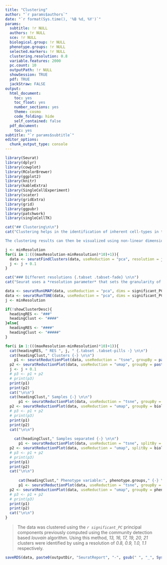 ```yaml
---
title: "Clustering"
author: "`r params$authors`"
date: "`r format(Sys.time(), '%B %d, %Y')`"
params:
  subtitle: !r NULL
  authors: !r NULL
  sce: !r NULL
  biological.group: !r NULL
  phenotype.groups: !r NULL
  selected.markers: !r NULL
  clustering.resolution: 0.8
  variable.features: 2000
  pc.count: 10
  outputPath: !r NULL
  showSession: TRUE
  pdf: TRUE
  jackStraw: FALSE
output:
  html_document:
    toc: yes
    toc_float: yes
    number_sections: yes
    theme: cosmo
    code_folding: hide
    self_contained: false
  pdf_document:
    toc: yes
subtitle: "`r params$subtitle`"
editor_options:
  chunk_output_type: console
---
```

```r
library(Seurat)
library(dplyr)
library(cowplot)
library(RColorBrewer)
library(ggplot2)
library(knitr)
library(kableExtra)
library(SingleCellExperiment)
library(scater)
library(gridExtra)
library(grid)
library(ggpubr)
library(patchwork)
library(singleCellTK)
```

```r
cat("## Clustering\n\n")
cat("Clustering helps in the identification of inherent cell-types in the data in an unsupervised manner by discovering the natural clusters that may exist on the basis of the transcriptome. Seurat uses the principal components for its graph-based clustering approach where it iteratively groups cells with similar expression patterns together into highly interconnected communities.  

The clustering results can then be visualized using non-linear dimensionality reduction techniques including tSNE and UMAP. The goal of these algorithms is essentially to understand the structure of the data in high-dimensional space in order to place similar cells together in low-dimensional space thus making visualizing clusters much more intuitive. Cells in the data within the graph-based clusters determined above should co-localize on these plots. ")
```

<!-- Compute -->
```r
j <- minResolution
for(i in 1:(((maxResolution-minResolution)*10)+1)){
  data <- seuratFindClusters(data, useReduction = "pca", resolution = j, verbose = FALSE)
  j <- j + 0.1
}
```

<!-- Plot -->
```r
cat("### Different resolutions {.tabset .tabset-fade} \n\n")
cat("Seurat uses a *resolution parameter* that sets the granularity of the clustering, with increased values leading to a greater number of identified clusters. The choice of resolution is slightly subjective and often varies on the size of the input data. Typically, for larger datasets, the optimal resolution often increases. The different clustering results are provided below using a set of different resolutions (ranging from 0.3 to 1.5) which can be visualized using tSNE and UMAP plots below:")
```

<!-- #### tSNE {.tabset .tabset-pills -} -->
```r
data <- seuratRunUMAP(data, useReduction = "pca", dims = significant_PC)
data <- seuratRunTSNE(data, useReduction = "pca", dims = significant_PC)
j <- minResolution

if(!showClusterDesc){
  headingRES <- "###"
  headingClust <- "####"
}else{
  headingRES <- "####"
  headingClust <- "#####"
}

for(i in 1:(((maxResolution-minResolution)*10)+1)){
  cat(headingRES, " RES ", j, " {.tabset .tabset-pills -} \n\n")
  cat(headingClust," Clusters {-} \n\n")
    p1 <- seuratReductionPlot(data, useReduction = "tsne", groupBy = paste0("Seurat_louvain_Resolution", j), showLegend = TRUE)
  p2 <- seuratReductionPlot(data, useReduction = "umap", groupBy = paste0("Seurat_louvain_Resolution", j), showLegend = TRUE)
  j <- j + 0.1
  # p3 <- p1 + p2
  # print(p3)
  print(p1)
  print(p2)
  cat("\n\n")
  cat(headingClust," Samples {-} \n\n")
      p1 <- seuratReductionPlot(data, useReduction = "tsne", groupBy = biological.group, showLegend = TRUE)
  p2 <- seuratReductionPlot(data, useReduction = "umap", groupBy = biological.group, showLegend = TRUE)
  # p3 <- p1 + p2
  # print(p3)
  print(p1)
  print(p2)
  cat("\n\n")
  
    cat(headingClust," Samples separated {-} \n\n")
      p1 <- seuratReductionPlot(data, useReduction = "tsne", splitBy = biological.group, showLegend = TRUE)
  p2 <- seuratReductionPlot(data, useReduction = "umap", splitBy = biological.group, showLegend = TRUE)
  # p3 <- p1 + p2
  # print(p3)
  print(p1)
  print(p2)
  cat("\n\n")
  
      cat(headingClust," Phenotype variable:", phenotype.groups," {-} \n\n")
      p1 <- seuratReductionPlot(data, useReduction = "tsne", groupBy = phenotype.groups, showLegend = TRUE)
  p2 <- seuratReductionPlot(data, useReduction = "umap", groupBy = phenotype.groups, showLegend = TRUE)
  # p3 <- p1 + p2
  # print(p3)
  print(p1)
  print(p2)
  cat("\n\n")
}

```

> The data was clustered using the *`r significant_PC`* principal components previously computed using the community detection based *louvain* algorithm. Using this method, *13, 16, 17, 19, 20, 21* clusters were identified by using a resolution of *0.8, 0.9, 1.0, 1.1* respectively. 

```r
saveRDS(data, paste0(outputDir, "SeuratReport", "-", gsub(" ", "_", Sys.Date()), ".rds"))
```
